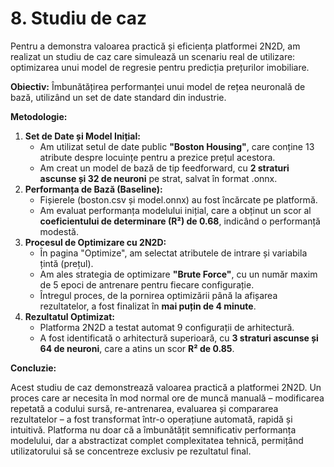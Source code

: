 # 8. Studiu de caz

Pentru a demonstra valoarea practică și eficiența platformei 2N2D, am realizat un studiu de caz care simulează un scenariu real de utilizare: optimizarea unui model de regresie pentru predicția prețurilor imobiliare.

**Obiectiv:** Îmbunătățirea performanței unui model de rețea neuronală de bază, utilizând un set de date standard din industrie.

**Metodologie:**

1. **Set de Date și Model Inițial:**
   - Am utilizat setul de date public **"Boston Housing"**, care conține 13 atribute despre locuințe pentru a prezice prețul acestora.
   - Am creat un model de bază de tip feedforward, cu **2 straturi ascunse și 32 de neuroni** pe strat, salvat în format .onnx.
2. **Performanța de Bază (Baseline):**
   - Fișierele (boston.csv și model.onnx) au fost încărcate pe platformă.
   - Am evaluat performanța modelului inițial, care a obținut un scor al **coeficientului de determinare (R²) de 0.68**, indicând o performanță modestă.
3. **Procesul de Optimizare cu 2N2D:**
   - În pagina "Optimize", am selectat atributele de intrare și variabila țintă (prețul).
   - Am ales strategia de optimizare **"Brute Force"**, cu un număr maxim de 5 epoci de antrenare pentru fiecare configurație.
   - Întregul proces, de la pornirea optimizării până la afișarea rezultatelor, a fost finalizat în **mai puțin de 4 minute**.
4. **Rezultatul Optimizat:**
   - Platforma 2N2D a testat automat 9 configurații de arhitectură.
   - A fost identificată o arhitectură superioară, cu **3 straturi ascunse și 64 de neuroni**, care a atins un scor **R² de 0.85**.

**Concluzie:**

Acest studiu de caz demonstrează valoarea practică a platformei 2N2D. Un proces care ar necesita în mod normal ore de muncă manuală – modificarea repetată a codului sursă, re-antrenarea, evaluarea și compararea rezultatelor – a fost transformat într-o operațiune automată, rapidă și intuitivă. Platforma nu doar că a îmbunătățit semnificativ performanța modelului, dar a abstractizat complet complexitatea tehnică, permițând utilizatorului să se concentreze exclusiv pe rezultatul final.
